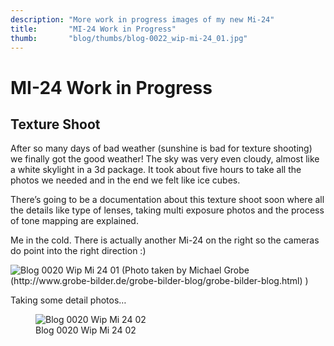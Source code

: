 ```yaml
---
description: "More work in progress images of my new Mi-24"
title:       "MI-24 Work in Progress"
thumb:       "blog/thumbs/blog-0022_wip-mi-24_01.jpg"
---
```


MI-24 Work in Progress
======================

Texture Shoot
-------------

After so many days of bad weather (sunshine is bad for texture shooting) we finally got the good weather! The sky was very even cloudy, almost like a white skylight in a 3d package. It took about five hours to take all the photos we needed and in the end we felt like ice cubes.

There's going to be a documentation about this texture shoot soon where all the details like type of lenses, taking multi exposure photos and the process of tone mapping are explained.

Me in the cold. There is actually another Mi-24 on the right so the cameras do point into the right direction :)

![Blog 0020 Wip Mi 24 01](/images/blog/blog-0022_wip-mi-24_01.jpg)
(Photo taken by Michael Grobe (http://www.grobe-bilder.de/grobe-bilder-blog/grobe-bilder-blog.html) )

Taking some detail photos...

![Blog 0020 Wip Mi 24 02](/images/blog/blog-0022_wip-mi-24_02.jpg)
